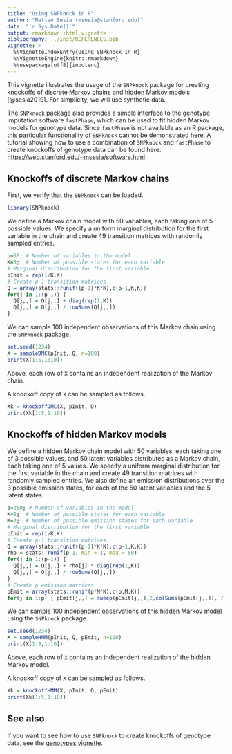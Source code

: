 ```yaml
---
title: "Using SNPknock in R"
author: "Matteo Sesia (msesia@stanford.edu)"
date: "`r Sys.Date()`"
output: rmarkdown::html_vignette
bibliography: ../inst/REFERENCES.bib
vignette: >
  %\VignetteIndexEntry{Using SNPknock in R}
  %\VignetteEngine{knitr::rmarkdown}
  %\usepackage[utf8]{inputenc}
---
```


This vignette illustrates the usage of the `SNPknock` package for creating knockoffs of discrete Markov chains and hidden Markov models [@sesia2019]. For simplicity, we will use synthetic data.

The `SNPknock` package also provides a simple interface to the genotype imputation software `fastPhase`, which can be used to fit hidden Markov models for genotype data. Since `fastPhase` is not available as an R package, this particular functionality of `SNPknock` cannot be demonstrated here. A tutorial showing how to use a combination of `SNPknock` and `fastPhase` to create knockoffs of genotype data can be found here: [https://web.stanford.edu/~msesia/software.html](https://web.stanford.edu/~msesia/software.html).


## Knockoffs of discrete Markov chains

First, we verify that the `SNPknock` can be loaded.
```r
library(SNPknock)
```

We define a Markov chain model with 50 variables, each taking one of 5 possible values.
We specify a uniform marginal distribution for the first variable in the chain and create 49
transition matrices with randomly sampled entries.
```r
p=50; # Number of variables in the model
K=5;  # Number of possible states for each variable
# Marginal distribution for the first variable
pInit = rep(1/K,K)
# Create p-1 transition matrices
Q = array(stats::runif((p-1)*K*K),c(p-1,K,K))
for(j in 1:(p-1)) {
  Q[j,,] = Q[j,,] + diag(rep(1,K))
  Q[j,,] = Q[j,,] / rowSums(Q[j,,])
}
```
We can sample 100 independent observations of this Markov chain using the `SNPknock` package.
```r
set.seed(1234)
X = sampleDMC(pInit, Q, n=100)
print(X[1:5,1:10])
```
Above, each row of `X` contains an independent realization of the Markov chain.

A knockoff copy of `X` can be sampled as follows.
```r
Xk = knockoffDMC(X, pInit, Q)
print(Xk[1:5,1:10])
```

## Knockoffs of hidden Markov models

We define a hidden Markov chain model with 50 variables, each taking one of 3 possible values,
and 50 latent variables distributed as a Markov chain, each taking one of 5 values.
We specify a uniform marginal distribution for the first variable in the chain and create 49
transition matrices with randomly sampled entries. We also define an emission distributions
over the 3 possible emission states, for each of the 50 latent variables and the 5 latent states.
```r
p=200; # Number of variables in the model
K=5;  # Number of possible states for each variable
M=3;  # Number of possible emission states for each variable
# Marginal distribution for the first variable
pInit = rep(1/K,K)
# Create p-1 transition matrices
Q = array(stats::runif((p-1)*K*K),c(p-1,K,K))
rho = stats::runif(p-1, min = 1, max = 50)
for(j in 1:(p-1)) {
  Q[j,,] = Q[j,,] + rho[j] * diag(rep(1,K))
  Q[j,,] = Q[j,,] / rowSums(Q[j,,])
}
# Create p emission matrices
pEmit = array(stats::runif(p*M*K),c(p,M,K))
for(j in 1:p) { pEmit[j,,] = sweep(pEmit[j,,],2,colSums(pEmit[j,,]),`/`) }
```
We can sample 100 independent observations of this hidden Markov model using the `SNPknock` package.
```r
set.seed(1234)
X = sampleHMM(pInit, Q, pEmit, n=100)
print(X[1:5,1:10])
```
Above, each row of `X` contains an independent realization of the hidden Markov model.

A knockoff copy of `X` can be sampled as follows.
```r
Xk = knockoffHMM(X, pInit, Q, pEmit)
print(Xk[1:5,1:10])
```

## See also

If you want to see how to use `SNPknock` to create knockoffs of genotype data, see the [genotypes vignette](genotypes.html).